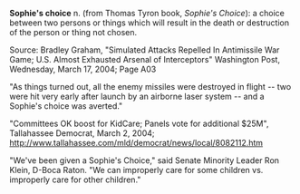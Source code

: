 '''Sophie's choice''' n. (from Thomas Tyron book, ''Sophie's Choice''): a choice between two persons or things which will result in the death or destruction of the person or thing not chosen.

Source: Bradley Graham, "Simulated Attacks Repelled In Antimissile War Game; 
U.S. Almost Exhausted Arsenal of Interceptors"
Washington Post, Wednesday, March 17, 2004; Page A03 

"As things turned out, all the enemy missiles were destroyed in flight -- two were hit very early after launch by an airborne laser system -- and a Sophie's choice was averted."


"Committees OK boost for KidCare; Panels vote for additional $25M", Tallahassee Democrat, March 2, 2004; http://www.tallahassee.com/mld/democrat/news/local/8082112.htm

"We've been given a Sophie's Choice," said Senate Minority Leader Ron Klein, D-Boca Raton. "We can improperly care for some children vs. improperly care for other children."
